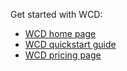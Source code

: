 Get started with WCD:

- [WCD home page](https://console.weaviate.cloud/)
- [WCD quickstart guide](/docs/wcs/quickstart)
- [WCD pricing page](/pricing#)